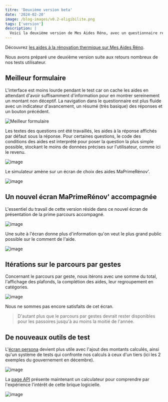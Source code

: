 ```yaml
---
titre: 'Deuxième version beta'
date: '2024-02-20'
image: /blog-images/v0.2-eligibilite.png
tags: ['version']
description: |
  Voici la deuxième version de Mes Aides Réno, avec un questionnaire revenu et un nouvel écran d'éligibilité qui donne un aperçu simple des montants d'aide mobilisables via les deux parcours de MaPrimeRénov', parcours accompagné et parcours par geste.
---
```


Découvrez [les aides à la rénovation thermique sur Mes Aides Réno](https://mesaidesreno.beta.gouv.fr).

Nous avons préparé une deuxième version suite aux retours nombreux de nos tests utilisateur.

## Meilleur formulaire

L'interface est moins lourde pendant le test car on cache les aides en attendant d'avoir suffisamment d'information pour en montrer sereinement un montant non déceptif. La navigation dans le questionnaire est plus fluide avec un indicateur d'avancement, un résumé (très basique) des réponses et un bouton précédent.

![Meilleur formulaire](v0.2-meilleur-formulaire.png)

Les textes des questions ont été travaillés, les aides à la réponse affichés par défaut sous la réponse. Pour certaines questions, le code des conditions des aides est interprété pour poser la question la plus simple possible, stockant le moins de données précises sur l'utilisateur, comme ici le revenu.

![image](v0.2-revenu.png)

Le simulateur amène sur un écran de choix des aides MaPrimeRénov'.

![image](v0.2-eligibilite.png)

## Un nouvel écran MaPrimeRénov' accompagnée

L'essentiel du travail de cette version réside dans ce nouvel écran de présentation de la prime parcours accompagné.

![image](v0.2-accompagne.png)

Une suite à l'écran donne plus d'information qu'on veut le plus grand public possible sur le comment de l'aide.

![image](v0.2-accompagne-conditions.png)

## Itérations sur le parcours par gestes

Concernant le parcours par geste, nous itérons avec une somme du total, l'affichage des plafonds, la complétion des aides, leur regroupement en catégories.

![image](v0.2-gestes.png)

Nous ne sommes pas encore satisfaits de cet écran.

> D'autant plus que le parcours par gestes devrait rester disponibles pour les passoires jusqu'à au moins la moitié de l'année.

## De nouveaux outils de test

L'[écran persona](/personas) devient plus utile avec l'ajout des montants calculés, ainsi qu'un système de tests qui confronte nos calculs à ceux d'un tiers (ici les 2 exemples du gouvernement en décembre).

![image](v0.2-personas.png)

La [page API](/api-doc) présente maintenant un calculateur pour comprendre par l'expérience l'intérêt de cette brique logicielle.

![image](v0.2-api.png)
